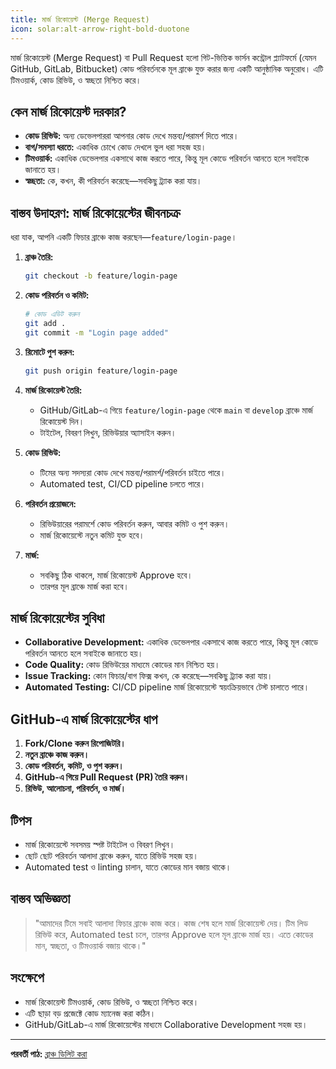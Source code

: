 ```yaml
---
title: মার্জ রিকোয়েস্ট (Merge Request)
icon: solar:alt-arrow-right-bold-duotone
---
```


মার্জ রিকোয়েস্ট (Merge Request) বা Pull Request হলো গিট-ভিত্তিক ভার্সন কন্ট্রোল প্ল্যাটফর্মে (যেমন GitHub, GitLab, Bitbucket) কোড পরিবর্তনকে মূল ব্রাঞ্চে যুক্ত করার জন্য একটি আনুষ্ঠানিক অনুরোধ। এটি টিমওয়ার্ক, কোড রিভিউ, ও স্বচ্ছতা নিশ্চিত করে।

## কেন মার্জ রিকোয়েস্ট দরকার?
- **কোড রিভিউ:** অন্য ডেভেলপাররা আপনার কোড দেখে মন্তব্য/পরামর্শ দিতে পারে।
- **বাগ/সমস্যা ধরতে:** একাধিক চোখে কোড দেখলে ভুল ধরা সহজ হয়।
- **টিমওয়ার্ক:** একাধিক ডেভেলপার একসাথে কাজ করতে পারে, কিন্তু মূল কোডে পরিবর্তন আনতে হলে সবাইকে জানাতে হয়।
- **স্বচ্ছতা:** কে, কখন, কী পরিবর্তন করেছে—সবকিছু ট্র্যাক করা যায়।

## বাস্তব উদাহরণ: মার্জ রিকোয়েস্টের জীবনচক্র

ধরা যাক, আপনি একটি ফিচার ব্রাঞ্চে কাজ করছেন—`feature/login-page`।

1. **ব্রাঞ্চ তৈরি:**
   ```bash
   git checkout -b feature/login-page
   ```
2. **কোড পরিবর্তন ও কমিট:**
   ```bash
   # কোড এডিট করুন
   git add .
   git commit -m "Login page added"
   ```
3. **রিমোটে পুশ করুন:**
   ```bash
   git push origin feature/login-page
   ```
4. **মার্জ রিকোয়েস্ট তৈরি:**
   - GitHub/GitLab-এ গিয়ে `feature/login-page` থেকে `main` বা `develop` ব্রাঞ্চে মার্জ রিকোয়েস্ট দিন।
   - টাইটেল, বিবরণ লিখুন, রিভিউয়ার অ্যাসাইন করুন।

5. **কোড রিভিউ:**
   - টিমের অন্য সদস্যরা কোড দেখে মন্তব্য/পরামর্শ/পরিবর্তন চাইতে পারে।
   - Automated test, CI/CD pipeline চলতে পারে।

6. **পরিবর্তন প্রয়োজনে:**
   - রিভিউয়ারের পরামর্শে কোড পরিবর্তন করুন, আবার কমিট ও পুশ করুন।
   - মার্জ রিকোয়েস্টে নতুন কমিট যুক্ত হবে।

7. **মার্জ:**
   - সবকিছু ঠিক থাকলে, মার্জ রিকোয়েস্ট Approve হবে।
   - তারপর মূল ব্রাঞ্চে মার্জ করা হবে।

## মার্জ রিকোয়েস্টের সুবিধা
- **Collaborative Development:** একাধিক ডেভেলপার একসাথে কাজ করতে পারে, কিন্তু মূল কোডে পরিবর্তন আনতে হলে সবাইকে জানাতে হয়।
- **Code Quality:** কোড রিভিউয়ের মাধ্যমে কোডের মান নিশ্চিত হয়।
- **Issue Tracking:** কোন ফিচার/বাগ ফিক্স কখন, কে করেছে—সবকিছু ট্র্যাক করা যায়।
- **Automated Testing:** CI/CD pipeline মার্জ রিকোয়েস্টে স্বয়ংক্রিয়ভাবে টেস্ট চালাতে পারে।

## GitHub-এ মার্জ রিকোয়েস্টের ধাপ
1. **Fork/Clone করুন রিপোজিটরি।**
2. **নতুন ব্রাঞ্চে কাজ করুন।**
3. **কোড পরিবর্তন, কমিট, ও পুশ করুন।**
4. **GitHub-এ গিয়ে Pull Request (PR) তৈরি করুন।**
5. **রিভিউ, আলোচনা, পরিবর্তন, ও মার্জ।**

## টিপস
- মার্জ রিকোয়েস্টে সবসময় স্পষ্ট টাইটেল ও বিবরণ লিখুন।
- ছোট ছোট পরিবর্তন আলাদা ব্রাঞ্চে করুন, যাতে রিভিউ সহজ হয়।
- Automated test ও linting চালান, যাতে কোডের মান বজায় থাকে।

## বাস্তব অভিজ্ঞতা

> "আমাদের টিমে সবাই আলাদা ফিচার ব্রাঞ্চে কাজ করে। কাজ শেষ হলে মার্জ রিকোয়েস্ট দেয়। টিম লিড রিভিউ করে, Automated test চলে, তারপর Approve হলে মূল ব্রাঞ্চে মার্জ হয়। এতে কোডের মান, স্বচ্ছতা, ও টিমওয়ার্ক বজায় থাকে।"

## সংক্ষেপে
- মার্জ রিকোয়েস্ট টিমওয়ার্ক, কোড রিভিউ, ও স্বচ্ছতা নিশ্চিত করে।
- এটি ছাড়া বড় প্রজেক্টে কোড ম্যানেজ করা কঠিন।
- GitHub/GitLab-এ মার্জ রিকোয়েস্টের মাধ্যমে Collaborative Development সহজ হয়।

---

**পরবর্তী পাঠ:** [ব্রাঞ্চ ডিলিট করা](/dev-ops/git-branch-delete)
